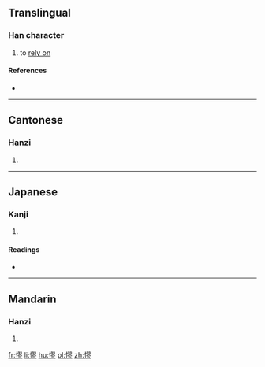 ==Translingual==

===Han character===
{{Han char|rn=61|rad=心|as=11|sn=14|four=9702<sub>2</sub>|canj=心尸一竹 (PSMH)|ids=⿰[[忄]][[翏]]}}

# to [[rely on]]

====References====
* {{Han ref|kx=0401.220|dkj=11167|dj=0741.100|hdz=42348.100|uh=6180|ud=24960|bh=E1CC|bd=57804}}

----

==Cantonese==

===Hanzi===
{{yue-hanzi|jyut=[[liu4]]|y=liu4}}

# {{defn|lang=yue|sort=心11}}

----

==Japanese==

===Kanji===
{{ja-kanji|grade=|rs=心11}}

# {{defn|lang=ja|sort=心11}}

====Readings====
* {{ja-readings|on=[[りょう]] (ryō), [[りゅう]] (ryū), [[る]] (ru)|kun=}}

----

==Mandarin==

===Hanzi===
{{cmn-hanzi|pin=[[liáo]] ([[liao2]])|wg=liao<sup>2</sup>}}

# {{defn|lang=cmn|sort=心11}}

[[fr:憀]]
[[li:憀]]
[[hu:憀]]
[[pl:憀]]
[[zh:憀]]